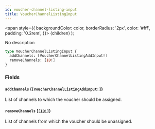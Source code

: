 ```yaml
---
id: voucher-channel-listing-input
title: VoucherChannelListingInput
---
```


<span
style={{
      backgroundColor: color,
      borderRadius: '2px',
      color: '#fff',
      padding: '0.2rem',
    }}>
{children}
</span>
);

No description

```graphql
type VoucherChannelListingInput {
  addChannels: [VoucherChannelListingAddInput!]
  removeChannels: [ID!]
}
```

### Fields

#### `addChannels` ([`[VoucherChannelListingAddInput!]`](/api-reference/inputs/voucher-channel-listing-add-input.mdx))

List of channels to which the voucher should be assigned.

#### `removeChannels` ([`[ID!]`](/api-reference/scalars/id.mdx))

List of channels from which the voucher should be unassigned.
